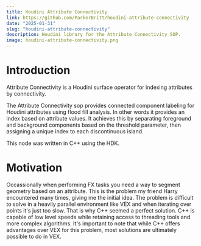 ```yaml
---
title: Houdini Attribute Connectivity
link: https://github.com/ParkerBritt/houdini-attribute-connectivity
date: "2025-01-31"
slug: "houdini-attribute-connectivity"
description: Houdini library for the Attribute Connectivity SOP.
image: houdini-attribute-connectivity.png
---
```


# Introduction
Attribute Connectivity is a Houdini surface operator for indexing attributes by connectivity.

The Attribute Connectivity sop provides connected component labeling for Houdini attributes using flood fill analysis. In other words it provides an index based on attribute values. It achieves this by separating foreground and background components based on the threshold parameter, then assigning a unique index to each discontinuous island.

This node was written in C++ using the HDK.

# Motivation
Occassionally when performing FX tasks you need a way to segment geometry based on an attribute.
This is the problem my friend Harry encountered many times, giving me the initial idea.
The problem is difficult to solve in a heavily parallel environment like VEX and when iterating over points it's just too slow.
That is why C++ seemed a perfect solution. C++ is capable of low level speeds while retaining access to threading tools and more complex algorithms.
It's important to note that while C++ offers advantages over VEX for this problem, most solutions are ultimately possible to do in VEX.




